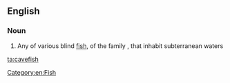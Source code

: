 ==English==

===Noun===
{{wikipedia}}
{{en-noun|es|cavefish}}

# Any of various blind [[fish]], of the family ''{{taxlink|Amblyopsidae|family|noshow=1}}'', that inhabit subterranean waters

[[Category:en:Fish]]
[[ta:cavefish]]